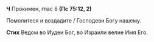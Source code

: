 **Ч** Прокимен, глас 8 **(Пс 75:12, 2)**

Помолитеся и воздадите / Господеви Богу нашему.

**Стих** Ведом во Иудеи Бог, во Израили велие Имя Его.
